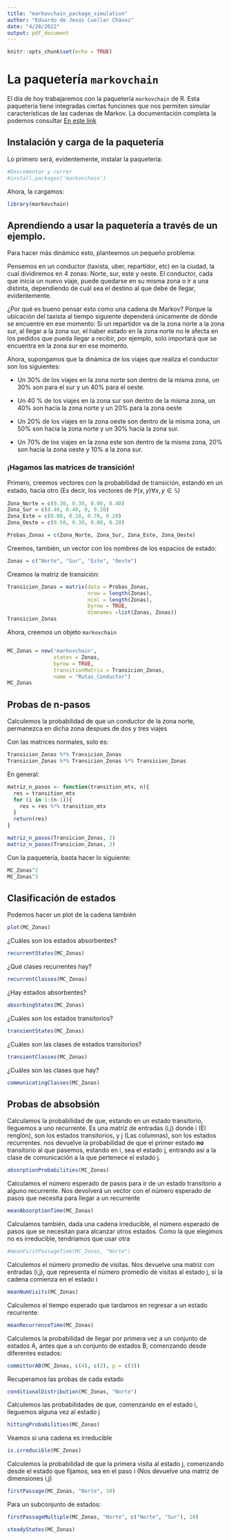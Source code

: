 ```yaml
---
title: "markovchain_package_simulation"
author: "Eduardo de Jesús Cuellar Chávez"
date: "4/28/2022"
output: pdf_document
---
```


```r
knitr::opts_chunk$set(echo = TRUE)
```

# La paquetería `markovchain`

El día de hoy trabajaremos con la paquetería `markovchain` de R. Esta paquetería tiene integradas ciertas funciones que nos permiten simular características de las cadenas de Markov. La documentación completa la podemos consultar [En este link](https://cran.r-project.org/web/packages/markovchain/markovchain.pdf)

## Instalación y carga de la paquetería

Lo primero será, evidentemente, instalar la paquetería:

```r
#Descomentar y correr
#install.packages('markovchain')
```

Ahora, la cargamos:

```r
library(markovchain)
```

## Aprendiendo a usar la paquetería a través de un ejemplo.

Para hacer más dinámico esto, planteemos un pequeño problema:

Pensemos en un conductor (taxista, uber, repartidor, etc) en la ciudad, la cual dividiremos en 4 zonas: Norte, sur, este y oeste. El conductor, cada que inicia un nuevo viaje, puede quedarse en su misma zona o ir a una distinta, dependiendo de cuál sea el destino al que debe de llegar, evidentemente. 

¿Por qué es bueno pensar esto como una cadena de Markov? Porque la ubicación del taxista al tiempo siguiente dependerá únicamente de dónde se encuentre en ese momento: Si un repartidor va de la zona norte a la zona sur, al llegar a la zona sur, el haber estado en la zona norte no le afecta en los pedidos que pueda llegar a recibir, por ejemplo, solo importará que se encuentra en la zona sur en ese momento.

Ahora, supongamos que la dinámica de los viajes que realiza el conductor son los siguientes:

* Un 30% de los viajes en la zona norte son dentro de la misma zona, un 30% son para el sur y un 40% para el oeste.

* Un 40 % de los viajes en la zona sur son dentro de la misma zona, un 40% son hacia la zona norte y un 20% para la zona oeste 

* Un 20% de los viajes en la zona oeste son dentro de la misma zona, un 50% son hacia la zona norte y un 30% hacia la zona sur.

* Un 70% de los viajes en la zona este son dentro de la misma zona, 20% son hacia la zona oeste y 10% a la zona sur.

### ¡Hagamos las matrices de transición!

Primero, creemos vectores con la probabilidad de transición, estando en un estado, hacia otro (Es decir, los vectores de $\mathbb{P}(x,y)\forall x,y\in \mathbb{S}$)

```r
Zona_Norte = c(0.30, 0.30, 0.00, 0.40)
Zona_Sur = c(0.40, 0.40, 0, 0.20)
Zona_Este = c(0.00, 0.10, 0.70, 0.20)
Zona_Oeste = c(0.50, 0.30, 0.00, 0.20)

Probas_Zonas = c(Zona_Norte, Zona_Sur, Zona_Este, Zona_Oeste)
```

Creemos, también, un vector con los nombres de los espacios de estado:

```r
Zonas = c("Norte", "Sur", "Este", "Oeste")
```

Creamos la matriz de transición:

```r
Transicion_Zonas = matrix(data = Probas_Zonas,
                          nrow = length(Zonas),
                          ncol = length(Zonas),
                          byrow = TRUE,
                          dimnames =list(Zonas, Zonas))
Transicion_Zonas
```

Ahora, creemos un objeto `markovchain`

```r

```


```r
MC_Zonas = new('markovchain', 
               states = Zonas,
               byrow = TRUE,
               transitionMatrix = Transicion_Zonas,
               name = "Rutas_Conductor")
MC_Zonas
```
## Probas de n-pasos
Calculemos la probabilidad de que un conductor de la zona norte, permanezca en dicha zona despues de dos y tres viajes

Con las matrices normales, solo es:

```r
Transicion_Zonas %*% Transicion_Zonas
Transicion_Zonas %*% Transicion_Zonas %*% Transicion_Zonas
```

En general:

```r
matriz_n_pasos <- function(transition_mtx, n){
  res = transition_mtx
  for (i in 1:(n-1)){
    res = res %*% transition_mtx
  }
  return(res)
}
```

```r
matriz_n_pasos(Transicion_Zonas, 2)
matriz_n_pasos(Transicion_Zonas, 3)
```
Con la paquetería, basta hacer lo siguiente:

```r
MC_Zonas^2
MC_Zonas^3
```

## Clasificación de estados

Podemos hacer un plot de la cadena también

```r
plot(MC_Zonas)
```

¿Cuáles son los estados absorbentes?

```r
recurrentStates(MC_Zonas)
```

¿Qué clases recurrentes hay?

```r
recurrentClasses(MC_Zonas)
```

¿Hay estados absorbentes?

```r
absorbingStates(MC_Zonas)
```

¿Cuáles son los estados transitorios?
```r
transientStates(MC_Zonas)
```

¿Cuáles son las clases de estados transitorios?
```r
transientClasses(MC_Zonas)
```

¿Cuáles son las clases que hay?
```r
communicatingClasses(MC_Zonas)
```

## Probas de absobsión

Calculamos la probabilidad de que, estando en un estado transitorio, lleguemos a uno recurrente. Es una matriz de entradas (i,j) donde i (El renglón), son los estados transitorios, y j (Las columnas), son los estados recurrentes. nos devuelve la probabilidad de que el primer estado **no** transitorio al que pasemos, estando en i, sea el estado j, entrando así a la clase de comunicación a la que pertenece el estado j.

```r
absorptionProbabilities(MC_Zonas)
```

Calculamos el número esperado de pasos para ir de un estado transitorio a alguno recurrente. Nos devolverá un vector con el número esperado de pasos que necesita para llegar a un recurrente

```r
meanAbsorptionTime(MC_Zonas)
```

Calculamos también, dada una cadena irreducible, el número esperado de pasos que se necesitan para alcanzar otros estados. Como la que elegimos no es irreducible, tendríamos que usar otra

```r
#meanFirstPassageTime(MC_Zonas, "Norte")
```

Calculemos el número promedio de visitas. Nos devuelve una matriz con entradas (i,j), que representa el número promedio de visitas al estado j, si la cadena comienza en el estado i

```r
meanNumVisits(MC_Zonas)
```

Calculemos el tiempo esperado que tardamos en regresar a un estado recurrente:

```r
meanRecurrenceTime(MC_Zonas)
```

Calculemos la probabilidad de llegar por primera vez a un conjunto de estados A, antes que a un conjunto de estados B, comenzando desde diferentes estados:

```r
committorAB(MC_Zonas, c(4), c(2), p = c(3))
```

Recuperamos las probas de cada estado
```r
conditionalDistribution(MC_Zonas, "Norte")
```

Calculemos las probabilidades de que, comenzando en el estado i, lleguemos alguna vez al estado j

```r
hittingProbabilities(MC_Zonas)
```

Veamos si una cadena es irreducible

```r
is.irreducible(MC_Zonas)
```

Calculemos la probabilidad de que la primera visita al estado j, comenzando desde el estado que fijamos, sea en el paso i (Nos devuelve una matriz de dimensiones i,j)
```r
firstPassage(MC_Zonas, "Norte", 10)
```
Para un subconjunto de estados:

```r
firstPassageMultiple(MC_Zonas, "Norte", c("Norte", "Sur"), 10)
```
```r
steadyStates(MC_Zonas)
```

